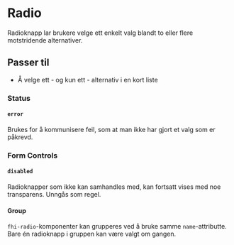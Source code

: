 
<Meta of={FhiRadioStories} />

# Radio

Radioknapp lar brukere velge ett enkelt valg blandt to eller flere motstridende alternativer.

## Passer til

- Å velge ett - og kun ett - alternativ i en kort liste

<Canvas of={FhiRadioStories.Preview} />

<Controls />

### Status

#### `error`

Brukes for å kommunisere feil, som at man ikke har gjort et valg som er påkrevd.

<Canvas of={FhiRadioStories.Error} />

### Form Controls

#### `disabled`

Radioknapper som ikke kan samhandles med, kan fortsatt vises med noe transparens. Unngås som regel. 

<Canvas of={FhiRadioStories.Disabled} />


#### Group

`fhi-radio`-komponenter kan grupperes ved å bruke samme `name`-attributte. Bare én radioknapp i gruppen kan være valgt om gangen.

<Canvas of={FhiRadioStories.Group} />
